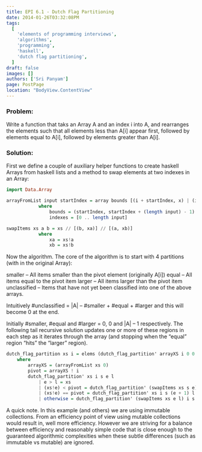 ```yaml
---
title: EPI 6.1 - Dutch Flag Partitioning
date: 2014-01-26T03:32:08PM
tags:
  [
    'elements of programming interviews',
    'algorithms',
    'programming',
    'haskell',
    'dutch flag partitioning',
  ]
draft: false
images: []
authors: ['Sri Panyam']
page: PostPage
location: "BodyView.ContentView"
---
```


### Problem:

Write a function that taks an Array A and an index i into A, and rearranges the elements such that all elements less than A[i] appear first, followed by elements equal to A[i], followed by elements greater than A[i].

### Solution:

First we define a couple of auxiliary helper functions to create haskell Arrays from haskell lists and a method to swap elements at two indexes in an Array:

```haskell showLineNumbers
import Data.Array

arrayFromList input startIndex = array bounds [(i + startIndex, x) | (i,x) <- (zip indexes input)]
            where
                bounds = (startIndex, startIndex + (length input) - 1)
                indexes = [0 .. length input]

swapItems xs a b = xs // [(b, xa)] // [(a, xb)]
            where
                xa = xs!a
                xb = xs!b
```

Now the algorithm. The core of the algorithm is to start with 4 partitions (with in the original Array):

smaller – All items smaller than the pivot element (originally A[i])
equal – All items equal to the pivot item
larger – All items larger than the pivot item
unclassified – Items that have not yet been classified into one of the above arrays.

Intuitively #unclassified = |A| – #smaller + #equal + #larger and this will become 0 at the end.

Initially #smaller, #equal and #larger = 0, 0 and |A| – 1 respectively. The following tail recursive solution updates one or more of these regions in each step as it iterates through the array (and stopping when the “equal” region “hits” the “larger” region).

```haskell showLineNumbers
dutch_flag_partition xs i = elems (dutch_flag_partition' arrayXS i 0 0 ((length xs) - 1))
    where
        arrayXS = (arrayFromList xs 0)
        pivot = arrayXS ! i
        dutch_flag_partition' xs i s e l
            | e > l = xs
            | (xs!e) < pivot = dutch_flag_partition' (swapItems xs s e) i (s + 1) (e + 1) l
            | (xs!e) == pivot = dutch_flag_partition' xs i s (e + 1) l
            | otherwise = dutch_flag_partition' (swapItems xs e l) i s e (l - 1)
```

A quick note. In this example (and others) we are using immutable collections. From an efficiency point of view using mutable collections would result in, well more efficiency. However we are striving for a balance between efficiency and reasonably simple code that is close enough to the guaranteed algorithmic complexities when these subtle differences (such as immutable vs mutable) are ignored.

